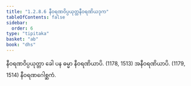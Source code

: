 ```yaml
---
title: "1.2.8.6 နီဝရဏဝိပ္ပယုတ္တနီဝရဏိယဒုက"
tableOfContents: false
sidebar:
  order: 6
type: "tipitaka"
basket: "ab"
book: "dhs"
---
```



<DynamicBreadcrumb />

<Division number="71" book="dhs">

<Paragraph number="172" book="dhs">
နီဝရဏဝိပ္ပယုတ္တာ ခေါ ပန ဓမ္မာ နီဝရဏိယာပိ. (<Emphasis>1178, 1513</Emphasis>)
</Paragraph>

<Paragraph number="173" book="dhs">
အနီဝရဏိယာပိ. (<Emphasis>1179, 1514</Emphasis>)

</Paragraph>
</Division>

<Paragraph number="174" type="center" book="dhs">
နီဝရဏဂေါစ္ဆကံ.
</Paragraph>